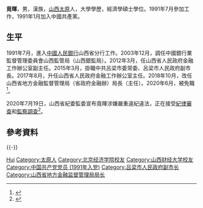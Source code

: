 {{Infobox officeholder
|image         = 
|caption       = 
|office        = {{中国国徽}} [[山西省地方金融监督管理局|山西省地方金融监督管理局]]（省政府金融办）局长（主任）
|term_start    = 2018年10月
|term_end      = 2020年6月
|1blankname    = 省长
|1namedata     = [[楼阳生|楼阳生]]→[[林武_(1962年)|林武]]
|predecessor   = 
|successor     = [[常国华|常国华]]
|office1       = {{中国国徽}} 山西省人民政府金融工作办公室主任
|term_start1   = 2017年8月
|term_end1     = 2018年10月
|1blankname1   = 省长
|1namedata1    = [[楼阳生|楼阳生]]
|predecessor1  = [[郭保民|郭保民]]
|successor1    = 
|name          = 竟晖
|birthname     = 
|birth_date    = {{birth year and age|1969|7}}  
|birth_place   = {{CHN}}[[山西省|山西省]][[太原市|太原市]]
|death_date    = 
|death_place   = 
|party         = {{中国共产党}}
|spouse        = 
|children      = 
|profession    = 
|alma_mater    = [[首都经济贸易大学|北京经济学院]]<br />[[山西财经大学|山西财经大学]]
|website       = 
|signature     = 
|footnotes     =
}}
'''竟暉'''{{BD|1969年|7月||catIdx=Jing, Hui}}，男，漢族，[[山西|山西]][[太原|太原]]人，大學學歷，經濟學碩士學位。1991年7月參加工作，1991年1月加入中國共產黨。

== 生平 ==
1991年7月，進入[[中國人民銀行|中國人民銀行]]山西省分行工作。2003年12月，調任中國銀行業監督管理委員會山西監管局（山西銀監局）。2012年3月，任山西省人民政府金融工作辦公室副主任。2015年3月，掛職中共呂梁市委常委、呂梁市人民政府副市長。2017年8月，升任山西省人民政府金融工作辦公室主任。2018年10月，改任山西省地方金融監督管理局（省政府金融辦）局長（主任）。2020年6月，被免職<ref>{{cite news|url=http://district.ce.cn/newarea/sddy/202007/20/t20200720_35357822.shtml|title=山西省地方金融监管局原局长竟晖接受审查调查|work=中国经济网|date=2020-07-20|accessdate=2020-07-26}}</ref>。

2020年7月19日，山西省紀委監委宣布竟暉涉嫌嚴重違紀違法，正在接受[[中国共产党中央纪律检查委员会|紀律審查]]和[[中华人民共和国国家监察委员会|監察調查]]<ref>{{cite news|url=http://www.sxdi.gov.cn/ttxw/2020/071921627.html|title=山西省地方金融监督管理局（省政府金融办）原党组书记、局长（主任）竟晖接受纪律审查和监察调查|work=山西省纪委监委网站|date=2020-07-19|accessdate=2020-07-26}}</ref>。

== 參考資料 ==
{{reflist}}

{{clear}}
{{-}}
{{s-start}}
{{s-gov|prc}}
{{s-new}}
{{s-title|山西省地方金融监督管理局（省政府金融办）局长（主任）|2018年10月－2020年6月}}
{{s-after|[[常国华|常国华]]}}
{{s-before|[[郭保民|郭保民]]}}
{{s-title|山西省人民政府金融工作办公室主任|2017年8月－2018年10月}}
{{s-none|机构撤销}}
{{s-end}}
{{中共十九大以来的反腐败工作}}
{{Authority control}}
{{DEFAULTSORT:Jing, Hui}}
[[Category:竟姓|Hui]]
[[Category:太原人|Category:太原人]]
[[Category:北京经济学院校友|Category:北京经济学院校友]]
[[Category:山西财经大学校友|Category:山西财经大学校友]]
[[Category:中国共产党党员_(1991年入党)|Category:中国共产党党员 (1991年入党)]]
[[Category:吕梁市人民政府副市长|Category:吕梁市人民政府副市长]]
[[Category:山西省地方金融监督管理局局长|Category:山西省地方金融监督管理局局长]]